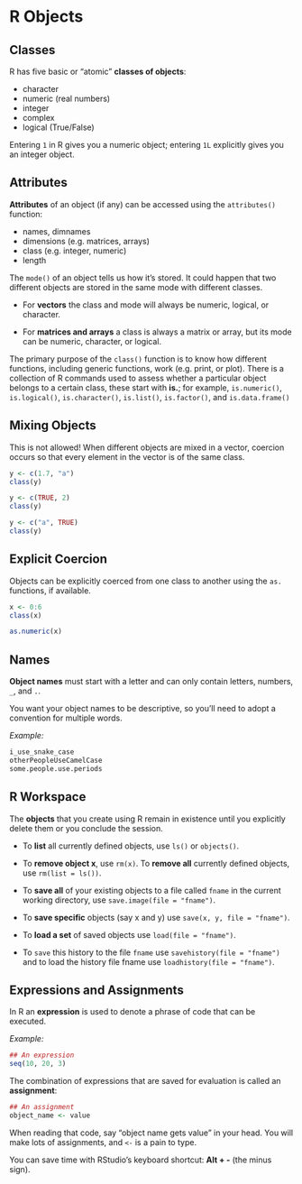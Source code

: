 # R Objects

## Classes

R has five basic or "atomic" **classes of objects**:

-   character
-   numeric (real numbers)
-   integer
-   complex
-   logical (True/False)

Entering `1` in R gives you a numeric object; entering `1L` explicitly gives you an integer object.

## Attributes

**Attributes** of an object (if any) can be accessed using the `attributes()` function:

-   names, dimnames
-   dimensions (e.g. matrices, arrays)
-   class (e.g. integer, numeric)
-   length

The `mode()` of an object tells us how it's stored. It could happen that two different objects are stored in the same mode with different classes.

-   For **vectors** the class and mode will always be numeric, logical, or character.

-   For **matrices and arrays** a class is always a matrix or array, but its mode can be numeric, character, or logical.

The primary purpose of the `class()` function is to know how different functions, including generic functions, work (e.g. print, or plot). There is a collection of R commands used to assess whether a particular object belongs to a certain class, these start with **is.**; for example, `is.numeric()`, `is.logical()`, `is.character()`, `is.list()`, `is.factor()`, and `is.data.frame()`

## Mixing Objects

This is not allowed! When different objects are mixed in a vector, coercion occurs so that every element in the vector is of the same class.

```r
y <- c(1.7, "a")
class(y) 
```

```r
y <- c(TRUE, 2)
class(y) 
```

```r
y <- c("a", TRUE)
class(y) 
```

## Explicit Coercion

Objects can be explicitly coerced from one class to another using the `as.` functions, if available.

```r
x <- 0:6 
class(x) 
```

```r
as.numeric(x)
```

## Names

**Object names** must start with a letter and can only contain letters, numbers, `_`, and `.`.

You want your object names to be descriptive, so you’ll need to adopt a convention for multiple words. 

*Example:*

``` R
i_use_snake_case
otherPeopleUseCamelCase
some.people.use.periods
```
## R Workspace

The **objects** that you create using R remain in existence until you explicitly delete them or you conclude the session.

-   To **list** all currently defined objects, use `ls()` or `objects()`.

-   To **remove object x**, use `rm(x)`. To **remove all** currently defined objects, use `rm(list = ls())`.

-   To **save all** of your existing objects to a file called `fname` in the current working directory, use `save.image(file = "fname")`.

-   To **save specific** objects (say x and y) use `save(x, y, file = "fname")`.

-   To **load a set** of saved objects use `load(file = "fname")`.

-   To `save` this history to the file `fname` use `savehistory(file = "fname")` and to load the history file fname use `loadhistory(file = "fname")`.

## Expressions and Assignments

In R an **expression** is used to denote a phrase of code that can be executed. 

*Example:*

``` R
## An expression
seq(10, 20, 3)
```

The combination of expressions that are saved for evaluation is called an **assignment**:

``` R
## An assignment
object_name <- value
```
When reading that code, say “object name gets value” in your head. You will make lots of assignments, and `<-` is a pain to type. 

You can save time with RStudio’s keyboard shortcut: **Alt + -** (the minus sign). 